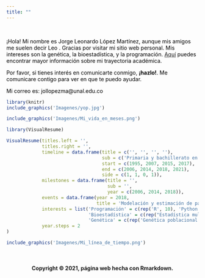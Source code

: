 ```yaml
---
title: ""
---
```


<br>

<div class = "row">

<div class = "col-md-6">

<div class="alert alert-dismissible alert-warning">

<font color = "black">¡Hola! Mi nombre es Jorge Leonardo López Martínez, aunque mis amigos me suelen decir Leo <i class="far fa-smile-beam"></i>. Gracias por visitar mi sitio web personal. Mis intereses son la genética, la bioestadística, y la programación. <a href="https://leo4luffy.github.io/Documentos/index.html">Aquí</a> puedes encontrar mayor información sobre mi trayectoria académica.

Por favor, si tienes interés en comunicarte conmigo, **¡hazlo!**. Me comunicare contigo para ver en que te puedo ayudar.

Mi correo es: jollopezma@unal.edu.co</font>

</div>

</div>

<div class = "col-md-6">

```r
library(knitr)
include_graphics('Imagenes/yop.jpg')
```

</div>

</div>

```r

include_graphics('Imagenes/Mi_vida_en_meses.png')
```

<!--
<div class="alert alert-dismissible alert-danger">
  <strong>En la línea de tiempo a continuación podrás ver un resumen de mi formación académica <i class="fas fa-graduation-cap"></i></strong>
</div>
-->
```r
library(VisualResume)

VisualResume(titles.left = '',
             titles.right = '',
             timeline = data.frame(title = c('', '', '', ''),
                                   sub = c('Primaria y bachillerato en el\n Colegio La Salle', 'Zootecnia en la\n Universidad Nacional', 'Maestria en Ciencias Agrarias\n Universidad Nacional', 'Trabajo de independiente'),
                                   start = c(1995, 2007, 2015, 2017),
                                   end = c(2006, 2014, 2018, 2021),
                                   side = c(1, 1, 0, 1)),
             milestones = data.frame(title = '',
                                     sub = '',
                                     year = c(2006, 2014, 2018)),
             events = data.frame(year = 2018,
                                 title = 'Modelación y estimación de parámetros genéticos\n en vacas criollas colombianas.'),
             interests = list('Programación' = c(rep('R', 10), 'Python'),
                              'Bioestadística' = c(rep("Estadística multivariada", 10), rep('Diseño experimental', 5), rep('Regresión', 3)),
                              'Genética' = c(rep('Genética poblacional', 10), rep('Genética cuantitativa', 5))),
             year.steps = 2
)
```

```r
include_graphics('Imagenes/Mi_línea_de_tiempo.png')
```

<br>

<H4 align="center"> Copyright &copy; 2021, página web hecha con Rmarkdown. </H4>
